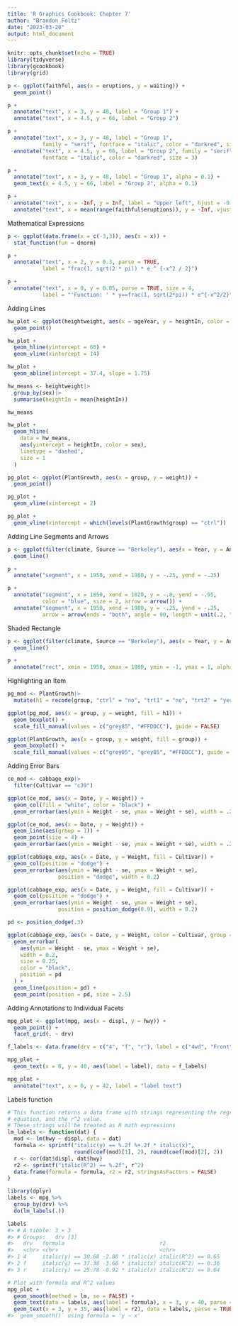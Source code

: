 ```yaml
---
title: 'R Graphics Cookbook: Chapter 7'
author: "Brandon Foltz"
date: "2023-03-20"
output: html_document
---
```


```r
knitr::opts_chunk$set(echo = TRUE)
library(tidyverse)
library(gcookbook)
library(grid)
```
```r
p <- ggplot(faithful, aes(x = eruptions, y = waiting)) +
  geom_point()

p + 
  annotate("text", x = 3, y = 48, label = "Group 1") +
  annotate("text", x = 4.5, y = 66, label = "Group 2")
```

```r
p +
  annotate("text", x = 3, y = 48, label = "Group 1",
           family = "serif", fontface = "italic", color = "darkred", size = 3) +
  annotate("text", x = 4.5, y = 66, label = "Group 2", family = "serif",
           fontface = "italic", color = "darkred", size = 3)
```
```r
p +
  annotate("text", x = 3, y = 48, label = "Group 1", alpha = 0.1) +
  geom_text(x = 4.5, y = 66, label = "Group 2", alpha = 0.1)
```
```r
p +
  annotate("text", x = -Inf, y = Inf, label = "Upper left", hjust = -0.2, vjust = 2) +
  annotate("text", x = mean(range(faithful$eruptions)), y = -Inf, vjust = -0.4, label = "Bottom middle")
```

Mathematical Expressions
```r
p <- ggplot(data.frame(x = c(-3,3)), aes(x = x)) +
  stat_function(fun = dnorm)

p +
  annotate("text", x = 2, y = 0.3, parse = TRUE,
           label = "frac(1, sqrt(2 * pi)) * e ^ {-x^2 / 2}")

p +
  annotate("text", x = 0, y = 0.05, parse = TRUE, size = 4,
           label = "'Function: ' * y==frac(1, sqrt(2*pi)) * e^{-x^2/2}")
```

Adding Lines
```r
hw_plot <- ggplot(heightweight, aes(x = ageYear, y = heightIn, color = sex)) +
  geom_point()

hw_plot +
  geom_hline(yintercept = 60) +
  geom_vline(xintercept = 14)

hw_plot +
  geom_abline(intercept = 37.4, slope = 1.75)
```

```r
hw_means <- heightweight|>
  group_by(sex)|>
  summarise(heightIn = mean(heightIn))

hw_means

hw_plot +
  geom_hline(
    data = hw_means,
    aes(yintercept = heightIn, color = sex),
    linetype = "dashed",
    size = 1
  )
```
```r
pg_plot <- ggplot(PlantGrowth, aes(x = group, y = weight)) +
  geom_point()

pg_plot +
  geom_vline(xintercept = 2)

pg_plot +
  geom_vline(xintercept = which(levels(PlantGrowth$group) == "ctrl"))
```

Adding Line Segments and Arrows

```r
p <- ggplot(filter(climate, Source == "Berkeley"), aes(x = Year, y = Anomaly10y)) +
  geom_line()

p +
  annotate("segment", x = 1950, xend = 1980, y = -.25, yend = -.25)
```
```r
p +
  annotate("segment", x = 1850, xend = 1820, y = -.8, yend = -.95,
           color = "blue", size = 2, arrow = arrow()) +
  annotate("segment", x = 1950, xend = 1980, y = -.25, yend = -.25,
           arrow = arrow(ends = "both", angle = 90, length = unit(.2, "cm")))
```

Shaded Rectangle
```r
p <- ggplot(filter(climate, Source == "Berkeley"), aes(x = Year, y = Anomaly10y)) +
  geom_line()

p +
  annotate("rect", xmin = 1950, xmax = 1980, ymin = -1, ymax = 1, alpha = .1, fill = "blue")
```

Highlighting an Item
```r
pg_mod <- PlantGrowth|>
  mutate(h1 = recode(group, "ctrl" = "no", "trt1" = "no", "trt2" = "yes"))

ggplot(pg_mod, aes(x = group, y = weight, fill = h1)) +
  geom_boxplot() +
  scale_fill_manual(values = c("grey85", "#FFDDCC"), guide = FALSE)
```
```r
ggplot(PlantGrowth, aes(x = group, y = weight, fill = group)) +
  geom_boxplot() +
  scale_fill_manual(values = c("grey85", "grey85", "#FFDDCC"), guide = FALSE)
```

Adding Error Bars

```r
ce_mod <- cabbage_exp|>
  filter(Cultivar == "c39")

ggplot(ce_mod, aes(x = Date, y = Weight)) +
  geom_col(fill = "white", color = "black") +
  geom_errorbar(aes(ymin = Weight - se, ymax = Weight + se), width = .2)

ggplot(ce_mod, aes(x = Date, y = Weight)) +
  geom_line(aes(group = 1)) +
  geom_point(size = 4) +
  geom_errorbar(aes(ymin = Weight - se, ymax = Weight + se), width = .2)
```

```r
ggplot(cabbage_exp, aes(x = Date, y = Weight, fill = Cultivar)) +
  geom_col(position = "dodge") +
  geom_errorbar(aes(ymin = Weight - se, ymax = Weight + se),
                position = "dodge", width = 0.2)

ggplot(cabbage_exp, aes(x = Date, y = Weight, fill = Cultivar)) +
  geom_col(position = "dodge") +
  geom_errorbar(aes(ymin = Weight - se, ymax = Weight + se),
                position = position_dodge(0.9), width = 0.2)
```

```r
pd <- position_dodge(.3)

ggplot(cabbage_exp, aes(x = Date, y = Weight, color = Cultivar, group = Cultivar)) +
  geom_errorbar(
    aes(ymin = Weight - se, ymax = Weight + se),
    width = 0.2,
    size = 0.25,
    color = "black",
    position = pd
  ) +
  geom_line(position = pd) +
  geom_point(position = pd, size = 2.5)
```

Adding Annotations to Individual Facets
```r
mpg_plot <- ggplot(mpg, aes(x = displ, y = hwy)) +
  geom_point() +
  facet_grid(. ~ drv)

f_labels <- data.frame(drv = c("4", "f", "r"), label = c("4wd", "Front", "Rear"))

mpg_plot +
  geom_text(x = 6, y = 40, aes(label = label), data = f_labels)

mpg_plot +
  annotate("text", x = 6, y = 42, label = "label text")
```

Labels function

```r
# This function returns a data frame with strings representing the regression
# equation, and the r^2 value.
# These strings will be treated as R math expressions
lm_labels <- function(dat) {
  mod <- lm(hwy ~ displ, data = dat)
  formula <- sprintf("italic(y) == %.2f %+.2f * italic(x)",
                     round(coef(mod)[1], 2), round(coef(mod)[2], 2))
  r <- cor(dat$displ, dat$hwy)
  r2 <- sprintf("italic(R^2) == %.2f", r^2)
  data.frame(formula = formula, r2 = r2, stringsAsFactors = FALSE)
}

library(dplyr)
labels <- mpg %>%
  group_by(drv) %>%
  do(lm_labels(.))

labels
#> # A tibble: 3 × 3
#> # Groups:   drv [3]
#>   drv   formula                              r2                 
#>   <chr> <chr>                                <chr>              
#> 1 4     italic(y) == 30.68 -2.88 * italic(x) italic(R^2) == 0.65
#> 2 f     italic(y) == 37.38 -3.60 * italic(x) italic(R^2) == 0.36
#> 3 r     italic(y) == 25.78 -0.92 * italic(x) italic(R^2) == 0.04

# Plot with formula and R^2 values
mpg_plot +
  geom_smooth(method = lm, se = FALSE) +
  geom_text(data = labels, aes(label = formula), x = 3, y = 40, parse = TRUE, hjust = 0) +
  geom_text(x = 3, y = 35, aes(label = r2), data = labels, parse = TRUE, hjust = 0)
#> `geom_smooth()` using formula = 'y ~ x'
```

